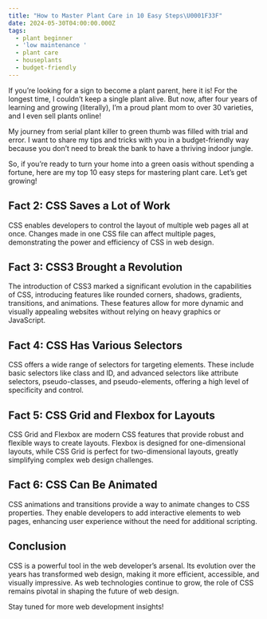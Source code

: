```yaml
---
title: "How to Master Plant Care in 10 Easy Steps\U0001F33F"
date: 2024-05-30T04:00:00.000Z
tags:
  - plant beginner
  - 'low maintenance '
  - plant care
  - houseplants
  - budget-friendly
---
```


If you’re looking for a sign to become a plant parent, here it is! For the longest time, I couldn’t keep a single plant alive. But now, after four years of learning and growing (literally), I’m a proud plant mom to over 30 varieties, and I even sell plants online!

My journey from serial plant killer to green thumb was filled with trial and error. I want to share my tips and tricks with you in a budget-friendly way because you don’t need to break the bank to have a thriving indoor jungle.

So, if you’re ready to turn your home into a green oasis without spending a fortune, here are my top 10 easy steps for mastering plant care. Let’s get growing!

<CaptionedImage imgUrl="/10-best-living-room-indoor-plants-01.webp" />

## Fact 2: CSS Saves a Lot of Work

CSS enables developers to control the layout of multiple web pages all at once. Changes made in one CSS file can affect multiple pages, demonstrating the power and efficiency of CSS in web design.

## Fact 3: CSS3 Brought a Revolution

The introduction of CSS3 marked a significant evolution in the capabilities of CSS, introducing features like rounded corners, shadows, gradients, transitions, and animations. These features allow for more dynamic and visually appealing websites without relying on heavy graphics or JavaScript.

## Fact 4: CSS Has Various Selectors

CSS offers a wide range of selectors for targeting elements. These include basic selectors like class and ID, and advanced selectors like attribute selectors, pseudo-classes, and pseudo-elements, offering a high level of specificity and control.

## Fact 5: CSS Grid and Flexbox for Layouts

CSS Grid and Flexbox are modern CSS features that provide robust and flexible ways to create layouts. Flexbox is designed for one-dimensional layouts, while CSS Grid is perfect for two-dimensional layouts, greatly simplifying complex web design challenges.

## Fact 6: CSS Can Be Animated

CSS animations and transitions provide a way to animate changes to CSS properties. They enable developers to add interactive elements to web pages, enhancing user experience without the need for additional scripting.

## Conclusion

CSS is a powerful tool in the web developer’s arsenal. Its evolution over the years has transformed web design, making it more efficient, accessible, and visually impressive. As web technologies continue to grow, the role of CSS remains pivotal in shaping the future of web design.

Stay tuned for more web development insights!
